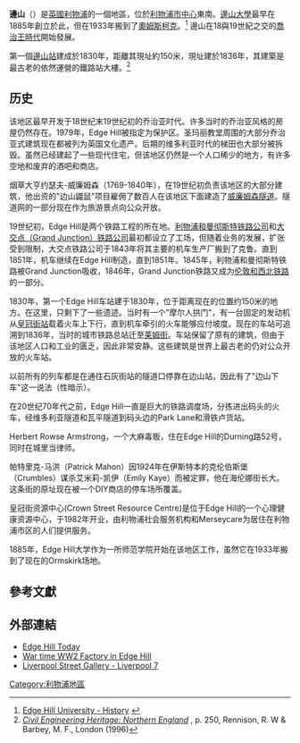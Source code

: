{{infobox UK place|
|country = 英格蘭
|latitude = 53.395
|longitude = -2.952
|official_name = Edge Hill
|population =               
|metropolitan_borough = [[利物浦|利物浦]]
|metropolitan_county = [[默西賽德郡|默西賽德郡]]
|region = 西北英格蘭
|constituency_westminster = [[利物浦韋弗特里_(英國國會選區)|利物浦韋弗特里]]
|post_town = LIVERPOOL
|postcode_district = L7
|postcode_area = L
|dial_code = 0151
|os_grid_reference =         
|static_image = [[File:Edge_Hill,_Liverpool.JPG|250px]]
|static_image_caption = Holt Road上的邊山邊界
|london_distance =
}}
<!-- start of article -->
'''邊山'''（{{lang-en|'''Edge Hill'''}}）是[[英國|英國]][[利物浦|利物浦]]的一個地區，位於[[利物浦市中心|利物浦市中心]]東南。[[邊山大學|邊山大學]]最早在1885年創立於此，但在1933年搬到了[[奧姆斯柯克|奧姆斯柯克]]。<ref>[http://www.edgehill.ac.uk/about/history Edge Hill University - History] {{webarchive|url=https://web.archive.org/web/20090224011104/http://www.edgehill.ac.uk/about/history |date=2009-02-24 }}</ref> 邊山在18與19世紀之交的[[喬治王時代|喬治王時代]]開始發展。

第一個[[邊山站|邊山站]]建成於1830年，距離其現址約150米，現址建於1836年，其建築是最古老的依然運營的鐵路站大樓。<ref>''[http://books.google.com/books?id=Bv2BrOMo8cIC&pg=PA250&lpg=PA250 Civil Engineering Heritage: Northern England] {{Wayback|url=http://books.google.com/books?id=Bv2BrOMo8cIC&pg=PA250&lpg=PA250 |date=20140104140239 }}'', p. 250, Rennison, R. W & Barbey, M. F., London (1996)</ref>

==历史==
该地区最早开发于18世纪末19世纪初的乔治亚时代。许多当时的乔治亚风格的房屋仍然存在。1979年，Edge Hill被指定为保护区。圣玛丽教堂周围的大部分乔治亚式建筑现在都被列为英国文化遗产。后期的维多利亚时代的梯田也大部分被拆毁。虽然已经建起了一些现代住宅，但该地区仍然是一个人口稀少的地方，有许多空地和废弃的酒吧和商店。

烟草大亨约瑟夫-威廉姆森（1769-1840年），在19世纪初负责该地区的大部分建筑，他出资的"边山鼹鼠"项目雇佣了数百人在该地区下面建造了[[威廉姆森隧道|威廉姆森隧道]]。隧道网的一部分现在作为旅游景点向公众开放。

19世纪初，Edge Hill是两个铁路工程的所在地。[[利物浦和曼彻斯特铁路公司|利物浦和曼彻斯特铁路公司]]和[[Grand_Junction铁路公司|大交点（Grand Junction）铁路公司]]最初都设立了工场，但随着业务的发展，扩张受到限制，大交点铁路公司于1843年将其主要的机车生产厂搬到了克鲁。直到1851年，机车继续在Edge Hill制造，直到1851年。1845年，利物浦和曼彻斯特铁路被Grand Junction吸收，1846年，Grand Junction铁路又成为[[伦敦和西北铁路|伦敦和西北铁路]]的一部分。

1830年，第一个Edge Hill车站建于1830年，位于距离现在的位置约150米的地方。在这里，只剩下了一些遗迹。当时有一个"摩尔人拱门"，有一台固定的发动机从[[皇冠街站|皇冠街站]]载着火车上下行，直到机车牵引的火车能够应付坡度。现在的车站可追溯到1836年，当时的城市铁路总站迁至[[利物浦莱姆街站|莱姆街]]。车站保留了原有的建筑，但由于该地区人口和工业的匮乏，因此非常安静。这些建筑是世界上最古老的仍对公众开放的火车站。

以前所有的列车都是在通往石灰街站的隧道口停靠在边山站，因此有了"边山下车"这一说法（性暗示）。

在20世纪70年代之前，Edge Hill一直是巨大的铁路调度场，分拣进出码头的火车，经维多利亚隧道和瓦平隧道到码头边的Park Lane和滑铁卢货站。

Herbert Rowse Armstrong，一个大麻毒贩，住在Edge Hill的Durning路52号，同时在城里当律师。

帕特里克-马洪（Patrick Mahon）因1924年在伊斯特本的克伦伯斯堡（Crumbles）谋杀艾米莉-凯伊（Emily Kaye）而被定罪，他在海伦娜街长大。这条街的原址现在被一个DIY商店的停车场所覆盖。

皇冠街资源中心(Crown Street Resource Centre)是位于Edge Hill的一个心理健康资源中心，于1982年开业，由利物浦社会服务机构和Merseycare为居住在利物浦市区的人们提供服务。

1885年，Edge Hill大学作为一所师范学院开始在该地区工作，虽然它在1933年搬到了现在的Ormskirk场地。

==參考文獻==
{{reflist}}

==外部連結==
*[http://www.liverpoolcitytoday.co.uk/edgehill Edge Hill Today]
*[https://web.archive.org/web/20130721174129/http://pearsonsofliverpool.info/ War time WW2 Factory in Edge Hill]
*[https://web.archive.org/web/20120213131656/http://liverpoolstreetgallery.com/thumbnails.php?album=7 Liverpool Street Gallery - Liverpool 7]

[[Category:利物浦地區|Category:利物浦地區]]
